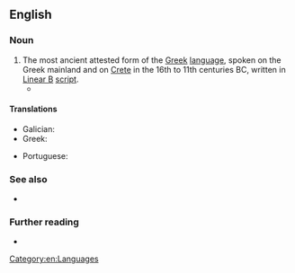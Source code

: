==English==
{{wikipedia}}

===Noun===
{{en-noun|-}}

# The most ancient attested form of the [[Greek]] [[language]], spoken on the Greek mainland and on [[Crete]] in the 16th to 11th centuries BC, written in [[Linear B]] [[script]].
#* {{syn|de|Mycenaean}}

====Translations====
{{trans-top|ancient Greek language}}
* Galician: {{t|gl|grego micénico|m}}
* Greek: {{t+|el|μυκηναϊκή διάλεκτος|f|sc=Grek}}
{{trans-mid}}
* Portuguese: {{t|pt|Grego micênico|m}}
{{trans-bottom}}

===See also===
* {{langcat|gmy}}

===Further reading===
* {{ISO 639|ref=1|3=gmy}}

[[Category:en:Languages]]